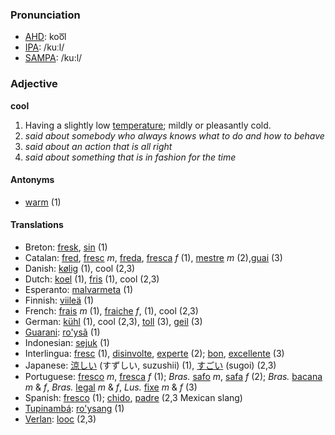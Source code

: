 ===Pronunciation===
*[[w:AHD|AHD]]: koo͞l
*[[w:IPA|IPA]]: /kuːl/
*[[w:SAMPA|SAMPA]]: /ku:l/

===Adjective===
'''cool'''
#Having a slightly low [[temperature]]; mildly or pleasantly cold.
#''said about somebody who always knows what to do and how to behave''
#''said about an action that is all right''
#''said about something that is in fashion for the time''

====Antonyms====
*[[warm]] (1)

====Translations====
*Breton: [[fresk]], [[sin]] (1)
*Catalan: [[fred]], [[fresc]] ''m'', [[freda]], [[fresca]] ''f'' (1), [[mestre]] ''m'' (2),[[guai]] (3)
*Danish: [[kølig]] (1), cool (2,3)
*Dutch: [[koel]] (1), [[fris]] (1), cool (2,3)
*Esperanto: [[malvarmeta]] (1)
*Finnish: [[viileä]] (1)
*French: [[frais]] ''m'' (1), [[fraiche]] ''f'', (1), cool (2,3)
*German: [[kühl]] (1), cool (2,3), [[toll]] (3), [[geil]] (3)
*[[Guarani]]: [[ro'ysã]] (1)
*Indonesian: [[sejuk]] (1)
*Interlingua: [[fresc]] (1), [[disinvolte]], [[experte]] (2); [[bon]], [[excellente]] (3)
*Japanese: [[涼しい]] (すずしい, suzushii) (1), [[すごい]] (sugoi) (2,3)
*Portuguese: [[fresco]] ''m'', [[fresca]] ''f'' (1); ''Bras.'' [[safo]] ''m'', [[safa]] ''f'' (2); ''Bras.'' [[bacana]] ''m'' & ''f'', ''Bras.'' [[legal]] ''m'' & ''f'', ''Lus.'' [[fixe]] ''m'' & ''f'' (3)
*Spanish: [[fresco]] (1); [[chido]], [[padre]] (2,3 Mexican slang)
*[[Tupinambá]]: [[ro'ysang]] (1)
*[[Verlan]]: [[looc]] (2,3)